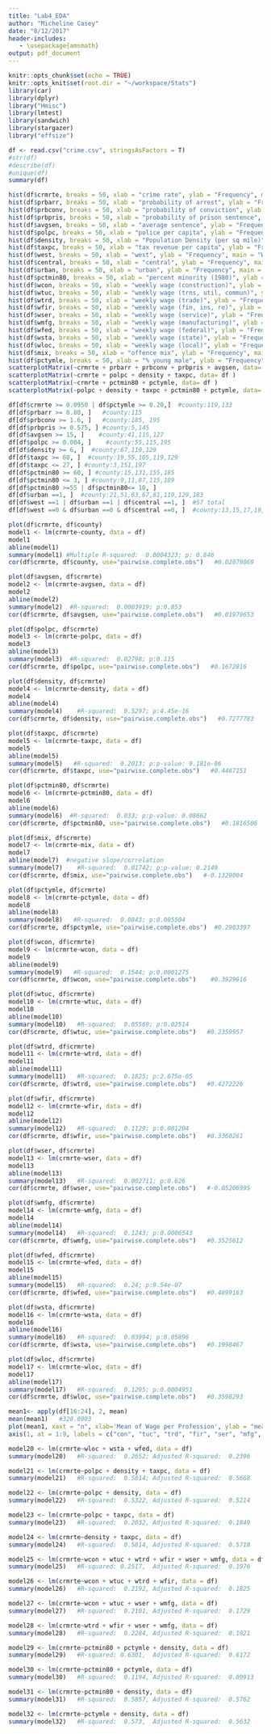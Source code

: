 ```yaml
---
title: "Lab4_EDA"
author: "Micheline Casey"
date: "8/12/2017"
header-includes:
   - \usepackage{amsmath}
output: pdf_document
---
```


```r
knitr::opts_chunk$set(echo = TRUE)
knitr::opts_knit$set(root.dir = "~/workspace/Stats")
library(car)
library(dplyr)
library("Hmisc")
library(lmtest)
library(sandwich)
library(stargazer)
library("effsize")
```

```r
df <- read.csv("crime.csv", stringsAsFactors = T)
#str(df)
#describe(df)
#unique(df)
summary(df)

```


```r
hist(df$crmrte, breaks = 50, xlab = "crime rate", ylab = "Frequency", main = "Crime Rate Hist")
hist(df$prbarr, breaks = 50, xlab = "probability of arrest", ylab = "Frequency", main = "Probability of Arrest Hist")
hist(df$prbconv, breaks = 50, xlab = "probability of conviction", ylab = "Frequency", main = "Probabiity of Conviction Hist")
hist(df$prbpris, breaks = 50, xlab = "probability of prison sentence", ylab = "Frequency", main = "Probability of Prison Sentence Hist")
hist(df$avgsen, breaks = 50, xlab = "average sentence", ylab = "Frequency", main = "Average Sentence Hist")
hist(df$polpc, breaks = 50, xlab = "police per capita", ylab = "Frequency", main = "Police Per Capita Hist")
hist(df$density, breaks = 50, xlab = "Population Density (per sq mile)", ylab = "Frequency", main = "Population Density Hist")
hist(df$taxpc, breaks = 50, xlab = "tax revenue per capita", ylab = "Frequency", main = "Tax Revenue Per Capita Hist")
hist(df$west, breaks = 50, xlab = "west", ylab = "Frequency", main = "West Hist")
hist(df$central, breaks = 50, xlab = "central", ylab = "Frequency", main = "Central Hist")
hist(df$urban, breaks = 50, xlab = "urban", ylab = "Frequency", main = "Urban Hist")
hist(df$pctmin80, breaks = 50, xlab = "percent minority (1980)", ylab = "Frequency", main = "Percent Minority Hist")
hist(df$wcon, breaks = 50, xlab = "weekly wage (construction)", ylab = "Frequency", main = "Weekly Wage, Construction Hist")
hist(df$wtuc, breaks = 50, xlab = "weekly wage (trns, util, commun)", ylab = "Frequency", main = "Weekly Wage, Trans/Util/Comms Hist")
hist(df$wtrd, breaks = 50, xlab = "weekly wage (trade)", ylab = "Frequency", main = "Weekly Wage, Trade Hist")
hist(df$wfir, breaks = 50, xlab = "weekly wage (fin, ins, re)", ylab = "Frequency", main = "Weekly Wage, Fins/Ins/RealEstate Hist")
hist(df$wser, breaks = 50, xlab = "weekly wage (service)", ylab = "Frequency", main = "Weekly Wage, Service Hist")
hist(df$wmfg, breaks = 50, xlab = "weekly wage (manufacturing)", ylab = "Frequency", main = "Weekly Wage, Manufacturing")
hist(df$wfed, breaks = 50, xlab = "weekly wage (federal)", ylab = "Frequency", main = "Weekly Wage, Federal Hist")
hist(df$wsta, breaks = 50, xlab = "weekly wage (state)", ylab = "Frequency", main = "Weekly Wage, State")
hist(df$wloc, breaks = 50, xlab = "weekly wage (local)", ylab = "Frequency", main = "Weekly Wage, Local Hist")
hist(df$mix, breaks = 50, xlab = "offence mix", ylab = "Frequency", main = "Offence Mix Hist")
hist(df$pctymle, breaks = 50, xlab = "% young male", ylab = "Frequency", main = "Percent Young Male Hist")
scatterplotMatrix(~crmrte + prbarr + prbconv + prbpris + avgsen, data= df )
scatterplotMatrix(~crmrte + polpc + density + taxpc, data= df )
scatterplotMatrix(~crmrte + pctmin80 + pctymle, data= df )
scatterplotMatrix(~polpc + density + taxpc + pctmin80 + pctymle, data= df )
```

```r
df[df$crmrte >= 0.0950 | df$pctymle >= 0.20,]  #county:119,133
df[df$prbarr >= 0.80, ]   #county:115
df[df$prbconv >= 1.6, ]   #county:185, 195
df[df$prbpris >= 0.575, ] #county:5,145
df[df$avgsen >= 15, ]    #county:41,115,127
df[df$polpc >= 0.004, ]    #county:55,115,195
df[df$density >= 6, ]  #county:67,119,129
df[df$taxpc >= 60, ]  #county:19,55,105,119,129
df[df$taxpc <= 27, ] #county:3,151,197
df[df$pctmin80 >= 60, ] #county:15,131,155,185
df[df$pctmin80 <= 3, ] #county:9,11,87,115,189
df[df$pctmin80 >=55 | df$pctmin80<= 10, ]
df[df$urban ==1, ]  #county:21,51,63,67,81,119,129,183
df[df$west ==1 | df$urban ==1 | df$central ==1, ]  #57 total
df[df$west ==0 & df$urban ==0 & df$central ==0, ]  #county:13,15,17,19,41,47,49,53,55,61,65,79,83,85,91,93,101,107,117,127,131,133,137,139,141,143,147,155,163,165,187,191,195
```


```r
plot(df$crmrte, df$county)
model1 <- lm(crmrte~county, data = df)
model1
abline(model1)
summary(model1) #Multiple R-squared:  0.0004323; p: 0.846
cor(df$crmrte, df$county, use="pairwise.complete.obs")   #0.02079069

plot(df$avgsen, df$crmrte)
model2 <- lm(crmrte~avgsen, data = df)
model2
abline(model2)
summary(model2)  #R-squared:  0.0003919; p:0.853 
cor(df$crmrte, df$avgsen, use="pairwise.complete.obs")   #0.01979653

plot(df$polpc, df$crmrte)
model3 <- lm(crmrte~polpc, data = df)
model3
abline(model3)
summary(model3)  #R-squared:  0.02798; p:0.115 
cor(df$crmrte, df$polpc, use="pairwise.complete.obs")   #0.1672816

plot(df$density, df$crmrte)
model4 <- lm(crmrte~density, data = df)
model4
abline(model4)
summary(model4)    #R-squared:  0.5297; p:4.45e-16
cor(df$crmrte, df$density, use="pairwise.complete.obs")   #0.7277783

plot(df$taxpc, df$crmrte)
model5 <- lm(crmrte~taxpc, data = df)
model5
abline(model5)
summary(model5)   #R-squared:  0.2013; p:p-value: 9.181e-06
cor(df$crmrte, df$taxpc, use="pairwise.complete.obs")   #0.4487151

plot(df$pctmin80, df$crmrte)
model6 <- lm(crmrte~pctmin80, data = df)
model6
abline(model6)  
summary(model6)  #R-squared:  0.033; p:p-value: 0.08662
cor(df$crmrte, df$pctmin80, use="pairwise.complete.obs")   #0.1816506

plot(df$mix, df$crmrte)
model7 <- lm(crmrte~mix, data = df)
model7
abline(model7)  #negative slope/correlation
summary(model7)    #R-squared:  0.01742; p:p-value: 0.2149
cor(df$crmrte, df$mix, use="pairwise.complete.obs")   #-0.1320004

plot(df$pctymle, df$crmrte)
model8 <- lm(crmrte~pctymle, data = df)
model8
abline(model8)  
summary(model8)   #R-squared:  0.0843; p:0.005504
cor(df$crmrte, df$pctymle, use="pairwise.complete.obs")  #0.2903397

plot(df$wcon, df$crmrte)
model9 <- lm(crmrte~wcon, data = df)
model9
abline(model9)
summary(model9)   #R-squared:  0.1544; p:0.0001275
cor(df$crmrte, df$wcon, use="pairwise.complete.obs")    #0.3929616

plot(df$wtuc, df$crmrte)
model10 <- lm(crmrte~wtuc, data = df)
model10
abline(model10)
summary(model10)   #R-squared:  0.05569; p:0.02514
cor(df$crmrte, df$wtuc, use="pairwise.complete.obs")   #0.2359957

plot(df$wtrd, df$crmrte)
model11 <- lm(crmrte~wtrd, data = df)
model11
abline(model11)
summary(model11)   #R-squared:  0.1825; p:2.675e-05
cor(df$crmrte, df$wtrd, use="pairwise.complete.obs")   #0.4272226

plot(df$wfir, df$crmrte)
model12 <- lm(crmrte~wfir, data = df)
model12
abline(model12)
summary(model12)   #R-squared:  0.1129; p:0.001204
cor(df$crmrte, df$wfir, use="pairwise.complete.obs")   #0.3360261

plot(df$wser, df$crmrte)
model13 <- lm(crmrte~wser, data = df)
model13
abline(model13)
summary(model13)   #R-squared:  0.002711; p:0.626
cor(df$crmrte, df$wser, use="pairwise.complete.obs")   #-0.05206995

plot(df$wmfg, df$crmrte)
model14 <- lm(crmrte~wmfg, data = df)
model14
abline(model14)
summary(model14)   #R-squared:  0.1243; p:0.0006543
cor(df$crmrte, df$wmfg, use="pairwise.complete.obs")   #0.3525612

plot(df$wfed, df$crmrte)
model15 <- lm(crmrte~wfed, data = df)
model15
abline(model15)
summary(model15)   #R-squared:  0.24; p:9.54e-07
cor(df$crmrte, df$wfed, use="pairwise.complete.obs")   #0.4899163

plot(df$wsta, df$crmrte)
model16 <- lm(crmrte~wsta, data = df)
model16
abline(model16)
summary(model16)   #R-squared:  0.03994; p:0.05896
cor(df$crmrte, df$wsta, use="pairwise.complete.obs")   #0.1998467

plot(df$wloc, df$crmrte)
model17 <- lm(crmrte~wloc, data = df)
model17
abline(model17)
summary(model17)   #R-squared:  0.1295; p:0.0004951
cor(df$crmrte, df$wloc, use="pairwise.complete.obs")   #0.3598293

mean1<- apply(df[16:24], 2, mean)
mean(mean1)   #328.0903
plot(mean1, xaxt = "n", xlab='Mean of Wage per Profession', ylab = "mean in dollars (weekly)")
axis(1, at = 1:9, labels = c("con", "tuc", "trd", "fir", "ser", "mfg", "fed", "sta", "loc" ))

```


```r
model20 <- lm(crmrte~wloc + wsta + wfed, data = df)
summary(model20)   #R-squared:  0.2652; Adjusted R-squared:  0.2396 

model21 <- lm(crmrte~polpc + density + taxpc, data = df)
summary(model21)   #R-squared:  0.5814; Adjusted R-squared:  0.5668

model22 <- lm(crmrte~polpc + density, data = df)
summary(model22)   #R-squared:  0.5322,	Adjusted R-squared:  0.5214 

model23 <- lm(crmrte~polpc + taxpc, data = df)
summary(model23)   #R-squared:  0.2032,	Adjusted R-squared:  0.1849 

model24 <- lm(crmrte~density + taxpc, data = df)
summary(model24)   #R-squared:  0.5814,	Adjusted R-squared:  0.5718 

model25 <- lm(crmrte~wcon + wtuc + wtrd + wfir + wser + wmfg, data = df)
summary(model25)   #R-squared: 0.2517,	Adjusted R-squared:  0.1976 

model26 <- lm(crmrte~wcon + wtuc + wtrd + wfir, data = df)
summary(model26)   #R-squared:  0.2192,	Adjusted R-squared:  0.1825 

model27 <- lm(crmrte~wcon + wtuc + wser + wmfg, data = df)
summary(model27)   #R-squared:  0.2101,	Adjusted R-squared:  0.1729 

model28 <- lm(crmrte~wtrd + wfir + wser + wmfg, data = df)
summary(model28)   #R-squared:  0.2284,	Adjusted R-squared:  0.1921

model29 <- lm(crmrte~pctmin80 + pctymle + density, data = df)
summary(model29)   #R-squared: 0.6301,	Adjusted R-squared:  0.6172 

model30 <- lm(crmrte~pctmin80 + pctymle, data = df)
summary(model30)   #R-squared:  0.1194,	Adjusted R-squared:  0.09913

model31 <- lm(crmrte~pctmin80 + density, data = df)
summary(model31)   #R-squared:  0.5857,	Adjusted R-squared:  0.5762

model32 <- lm(crmrte~pctymle + density, data = df)
summary(model32)   #R-squared:  0.573,	Adjusted R-squared:  0.5632 

```






